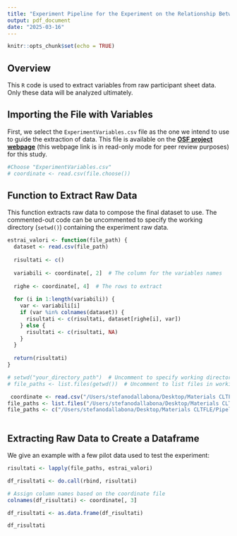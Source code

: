 ```yaml
---
title: "Experiment Pipeline for the Experiment on the Relationship Between the Illusion of Causality and the Foreign Language Effect"
output: pdf_document
date: "2025-03-16"
---
```


```r
knitr::opts_chunk$set(echo = TRUE)
```

## Overview

This `R` code is used to extract variables from raw participant sheet data. Only these data will be analyzed ultimately.

## Importing the File with Variables

First, we select the `ExperimentVariables.csv` file as the one we intend to use to guide the extraction of data. This file is available on the [**OSF project webpage**](https://osf.io/hvgkx/?view_only=7098178875224cf3b0b6890b209432ea) (this webpage link is in read-only mode for peer review purposes) for this study.

```r
#Choose "ExperimentVariables.csv"
# coordinate <- read.csv(file.choose())
```

## Function to Extract Raw Data

This function extracts raw data to compose the final dataset to use. The commented-out code can be uncommented to specify the working directory (`setwd()`) containing the experiment raw data.

```r
estrai_valori <- function(file_path) {
  dataset <- read.csv(file_path)
  
  risultati <- c()
  
  variabili <- coordinate[, 2]  # The column for the variables names
  
  righe <- coordinate[, 4]  # The rows to extract
  
  for (i in 1:length(variabili)) {
    var <- variabili[i]
    if (var %in% colnames(dataset)) {
      risultati <- c(risultati, dataset[righe[i], var])
    } else {
      risultati <- c(risultati, NA)
    }
  }
  
  return(risultati)
}

# setwd("your_directory_path")  # Uncomment to specify working directory
# file_paths <- list.files(getwd())  # Uncomment to list files in working directory

```

```r
 coordinate <- read.csv("/Users/stefanodallabona/Desktop/Materials CLTFLE/Variabili Esperimento/ExperimentVariables.csv")
file_paths <- list.files("/Users/stefanodallabona/Desktop/Materials CLTFLE/PipelineandPilot/PilotData")
file_paths <- c("/Users/stefanodallabona/Desktop/Materials CLTFLE/PipelineandPilot/PilotData/pilot_participant_CLTandFLE_2025-03-25_14h50.55.328.csv","/Users/stefanodallabona/Desktop/Materials CLTFLE/PipelineandPilot/PilotData/pilot_participant_CLTandFLE_2025-03-25_14h35.21.956.csv")
                

```

## Extracting Raw Data to Create a Dataframe

We give an example with a few pilot data used to test the experiment:

```r
risultati <- lapply(file_paths, estrai_valori)

df_risultati <- do.call(rbind, risultati)

# Assign column names based on the coordinate file
colnames(df_risultati) <- coordinate[, 3]  

df_risultati <- as.data.frame(df_risultati)

df_risultati
```

